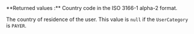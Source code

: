 <ResponseField body="CountryOfResidence" type="string">
  **Returned values :** Country code in the ISO 3166-1 alpha-2 format.
  
  The country of residence of the user. 
  This value is `null` if the `UserCategory` is `PAYER`.
</ResponseField>